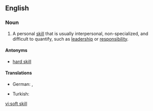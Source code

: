 ==English==

===Noun===
{{en-noun|head=[[soft]] [[skill]]}}
{{wikipedia}}

# {{context|human resources|lang=en}} A personal [[skill]] that is usually interpersonal, non-specialized, and difficult to quantify, such as [[leadership]] or [[responsibility]].

====Antonyms====
* [[hard skill]]

====Translations====
{{trans-top|personal skill that is usually interpersonal, non-specialized, and difficult to quantify}}
* German: {{t|de|soziale Kompetenz|f}}, {{t|de|Soft Skills|p}}
{{trans-mid}}
* Turkish: {{t|tr|yumuşak beceri}}
{{trans-bottom}}
<!--===Anagrams===
* [[softkills#English|softkills]]
Does not have a plural. -->

[[vi:soft skill]]